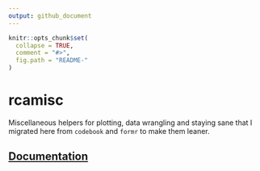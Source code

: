 ```yaml
---
output: github_document
---
```


<!-- README.md is generated from README.Rmd. Please edit that file -->

```r
knitr::opts_chunk$set(
  collapse = TRUE,
  comment = "#>",
  fig.path = "README-"
)
```

# rcamisc

Miscellaneous helpers for plotting, data wrangling and staying
sane that I migrated here from `codebook` and `formr` to make them leaner.

## [Documentation](https://rubenarslan.github.io/rcamisc/)

